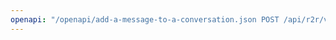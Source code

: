 ---
openapi: "/openapi/add-a-message-to-a-conversation.json POST /api/r2r/v3/conversations/{id}/messages"
---
